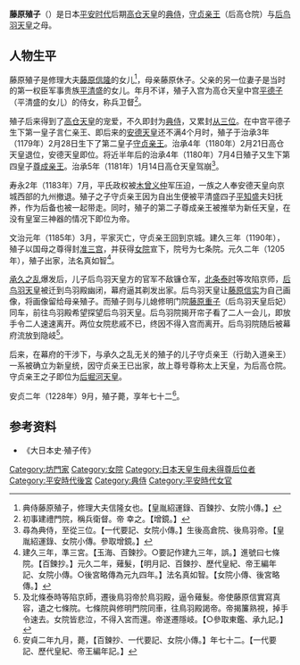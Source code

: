 '''藤原殖子'''（{{bd|1157年|（保元2年）|1228年|10月15日（安貞2年9月16日）}}）是日本[[平安时代|平安时代]]后期[[高仓天皇|高仓天皇]]的[[典侍|典侍]]，[[守贞亲王|守贞亲王]]（后高仓院）与[[后鸟羽天皇|后鸟羽天皇]]之母。
==人物生平==
藤原殖子是修理大夫[[藤原信隆|藤原信隆]]的女儿<ref>典侍藤原殖子，修理大夫信隆女也。【皇胤紹運錄、百鍊抄、女院小傳。】</ref>，母亲藤原休子。父亲的另一位妻子是当时的第一权臣军事贵族[[平清盛|平清盛]]的女儿。年月不详，殖子入宫为高仓天皇中宫[[平德子|平德子]]（平清盛的女儿）的侍女，称兵卫督<ref>初事建禮門院，稱兵衛督。帝 幸之。【增鏡。】</ref>。

殖子后来得到了[[高仓天皇|高仓天皇]]的宠爱，不久即封为[[典侍|典侍]]，又累封[[从三位|从三位]]。在中宫平德子生下第一皇子言仁亲王、即后来的[[安德天皇|安德天皇]]还不满4个月时，殖子于治承3年（1179年）2月28日生下了第二皇子[[守贞亲王|守贞亲王]]。治承4年（1180年）2月21日高仓天皇退位，安德天皇即位。将近半年后的治承4年（1180年）7月4日殖子又生下第四皇子[[尊成亲王|尊成亲王]]。治承5年（1181年）1月14日高仓天皇驾崩<ref>尋為典侍，至從三位。【一代要記、女院小傳。】生後高倉院、後鳥羽帝。【皇胤紹運錄、女院小傳。參取增鏡。】</ref>。

寿永2年（1183年）7月，平氏政权被[[木曾义仲|木曾义仲]]军压迫，一族之人奉安德天皇向京城西部的九州撤退。殖子之子守贞亲王因为自出生便被平清盛四子[[平知盛|平知盛]]夫妇抚养，作为后备也被一起带走。同时，殖子的第二子尊成亲王被推举为新任天皇，在没有皇室三神器的情况下即位为帝。

文治元年（1185年）3月，平家灭亡，守贞亲王回到京城。建久三年（1190年），殖子以国母之尊得封[[准三宫|准三宫]]，并获得[[女院|女院]]宣下，院号为七条院。元久二年（1205年），殖子出家，法名真如智<ref>建久三年，準三宮。【玉海、百鍊抄。○要記作建九三年，誤。】進號曰七條院。【百鍊抄。】元久二年，薙髮，【明月記、百鍊抄、歷代皇紀、帝王編年記、女院小傳。○後宮略傳為元九四年。】法名真如智。【女院小傳、後宮略傳。】</ref>。

[[承久之乱|承久之乱]]爆发后，儿子后鸟羽天皇方的官军不敌镰仓军，[[北条泰时|北条泰时]]等攻陷京师，[[后鸟羽天皇|后鸟羽天皇]]被迁到鸟羽殿幽闭，幕府逼其剃发出家。后鸟羽天皇让[[藤原信实|藤原信实]]为自己画像，将画像留给母亲殖子。而殖子则与儿媳修明门院[[藤原重子|藤原重子]]（后鸟羽天皇后妃）同车，前往鸟羽殿希望探望后鸟羽天皇。后鸟羽院揭开帘子看了二人一会儿，即放手令二人速速离开。两位女院悲戚不已，终因不得入宫而离开。后鸟羽院随后被幕府流放到隐岐<ref>及北條泰時等陷京師，遷後鳥羽帝於鳥羽殿，逼令薙髮。帝使藤原信實寫真容，遺之七條院。七條院與修明門院同車，往鳥羽殿謁帝。帝揭簾熟視，掉手令速去。女院皆悲泣，不得入宮而還。帝遂遷隱岐。【○參取東鑑、承九記。】</ref>。

后来，在幕府的干涉下，与承久之乱无关的殖子的儿子守贞亲王（行助入道亲王）一系被确立为新皇统，因守贞亲王已出家，故上尊号尊称太上天皇，为后高仓院。守贞亲王之子即位为[[后堀河天皇|后堀河天皇]]。

安贞二年（1228年）9月，殖子薨，享年七十二<ref>安貞二年九月，薨，【百鍊抄、一代要記、女院小傳。】年七十二。【一代要記、歷代皇紀、帝王編年記。】</ref>。

==参考资料==
<references />
*《大日本史·殖子传》
{{平安時代皇后}}
[[Category:坊門家|Category:坊門家]]
[[Category:女院|Category:女院]]
[[Category:日本天皇生母未得尊后位者|Category:日本天皇生母未得尊后位者]]
[[Category:平安時代後宮|Category:平安時代後宮]]
[[Category:典侍|Category:典侍]]
[[Category:平安時代女官|Category:平安時代女官]]